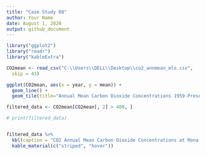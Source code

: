 ```yaml
---
title: "Case Study 08"
author: Your Name
date: August 1, 2020
output: github_document
---
```


```r
library("ggplot2")
library("readr")
library("kableExtra")

CO2mean <- read_csv("C:\\Users\\DELL\\Desktop\\co2_annmean_mlo.csv",
  skip = 43)

ggplot(CO2mean, aes(x = year, y = mean)) +
  geom_line() +
  geom_tile(title="Annual Mean Carbon Dioxide Concentrations 1959-Present")

filtered_data <- CO2mean[CO2mean[, 2] > 400, ]

# print(filtered_data)


filtered_data %>%
  kbl(caption = "CO2 Annual Mean Carbon Dioxide Concentrations at Mona Loa Greater than Four Hundred") %>%
  kable_material(c("striped", "hover"))
``` 